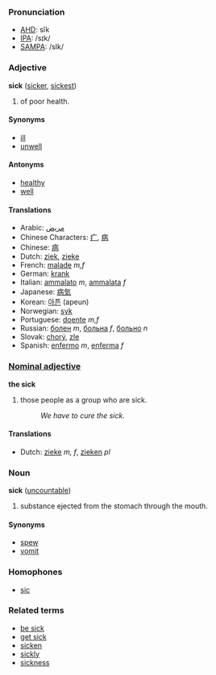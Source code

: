 ===Pronunciation===
*[[w:AHD|AHD]]: sĭk
*[[w:IPA|IPA]]: /sɪk/
*[[w:SAMPA|SAMPA]]: /sIk/

===Adjective===
'''sick''' ([[sicker]], [[sickest]])

# of poor health.

====Synonyms====
*[[ill]]
*[[unwell]]
====Antonyms====
*[[healthy]]
*[[well]]

====Translations====
*Arabic: [[مريض]]
*Chinese Characters: [[疒]], [[病]]
*Chinese: [[病]]
*Dutch: [[ziek]], [[zieke]]
*French: [[malade]] ''m,f''
*German: [[krank]]
*Italian: [[ammalato]] ''m'', [[ammalata]] ''f''
*Japanese: [[病気]]
*Korean: [[아픈]] (apeun)
*Norwegian: [[syk]]
*Portuguese: [[doente]] ''m,f''
*Russian: [[болен]] ''m'', [[больна]] ''f'', [[больно]] ''n''
*Slovak: [[chorý]], [[zle]]
*Spanish: [[enfermo]] ''m'', [[enferma]] ''f''

===[[Nominal adjective]]===
'''the sick'''

# those people as a group who are sick.
#: ''We have to cure the sick''.

====Translations====
*Dutch: [[zieke]] ''m, f'', [[zieken]] ''pl''

===Noun===
'''sick''' ([[uncountable]])

# substance ejected from the stomach through the mouth.

====Synonyms====
*[[spew]]
*[[vomit]]

===Homophones===
*[[sic]]

===Related terms===
*[[be sick]]
*[[get sick]]
*[[sicken]]
*[[sickly]]
*[[sickness]]